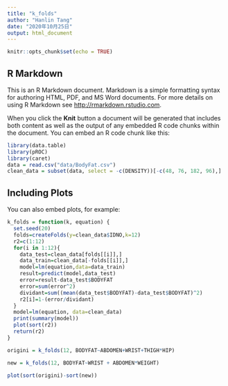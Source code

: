 ---
title: "k_folds"
author: "Hanlin Tang"
date: "2020年10月25日"
output: html_document
---

```{r setup, include=FALSE}
knitr::opts_chunk$set(echo = TRUE)
```

## R Markdown

This is an R Markdown document. Markdown is a simple formatting syntax for authoring HTML, PDF, and MS Word documents. For more details on using R Markdown see <http://rmarkdown.rstudio.com>.

When you click the **Knit** button a document will be generated that includes both content as well as the output of any embedded R code chunks within the document. You can embed an R code chunk like this:

```{r}
library(data.table)
library(pROC)
library(caret)
data = read.csv("data/BodyFat.csv")
clean_data = subset(data, select = -c(DENSITY))[-c(48, 76, 182, 96),]
```

## Including Plots

You can also embed plots, for example:

```{r pressure, echo=FALSE}
k_folds = function(k, equation) {
  set.seed(20)
  folds=createFolds(y=clean_data$IDNO,k=12)
  r2=c(1:12)
  for(i in 1:12){
    data_test=clean_data[folds[[i]],]
    data_train=clean_data[-folds[[i]],]
    model=lm(equation,data=data_train)
    result=predict(model,data_test)
    error=result-data_test$BODYFAT
    error=sum(error^2)
    dividant=sum((mean(data_test$BODYFAT)-data_test$BODYFAT)^2)
    r2[i]=1-(error/dividant)  
  }
  model=lm(equation, data=clean_data)
  print(summary(model))
  plot(sort(r2))
  return(r2)
}
```

```{r}
origini = k_folds(12, BODYFAT~ABDOMEN+WRIST+THIGH*HIP)
```



```{r}
new = k_folds(12, BODYFAT~WRIST + ABDOMEN*WEIGHT)
```

```{r}
plot(sort(origini)-sort(new))
```